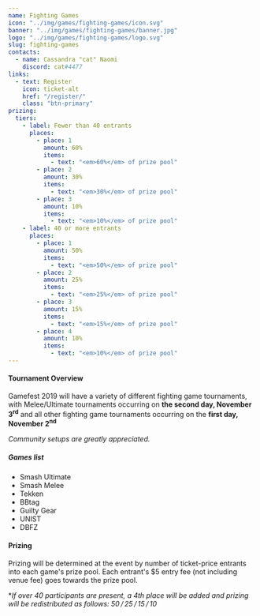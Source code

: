 ---
name: Fighting Games
icon: "../img/games/fighting-games/icon.svg"
banner: "../img/games/fighting-games/banner.jpg"
logo: "../img/games/fighting-games/logo.svg"
slug: fighting-games
contacts:
  - name: Cassandra "cat" Naomi
    discord: cat#4477
links:
  - text: Register
    icon: ticket-alt
    href: "/register/"
    class: "btn-primary"
prizing:
  tiers:
    - label: Fewer than 40 entrants
      places:
        - place: 1
          amount: 60%
          items:
            - text: "<em>60%</em> of prize pool"
        - place: 2
          amount: 30%
          items:
            - text: "<em>30%</em> of prize pool"
        - place: 3
          amount: 10%
          items:
            - text: "<em>10%</em> of prize pool"
    - label: 40 or more entrants
      places:
        - place: 1
          amount: 50%
          items:
            - text: "<em>50%</em> of prize pool"
        - place: 2
          amount: 25%
          items:
            - text: "<em>25%</em> of prize pool"
        - place: 3
          amount: 15%
          items:
            - text: "<em>15%</em> of prize pool"
        - place: 4
          amount: 10%
          items:
            - text: "<em>10%</em> of prize pool"
---

#### Tournament Overview

Gamefest 2019 will have a variety of different fighting game tournaments, with Melee/Ultimate tournaments occurring on **the second day, November 3<sup>rd</sup>** and all other fighting game tournaments occurring on the **first day, November 2<sup>nd</sup>**

_Community setups are greatly appreciated._

##### Games list

- Smash Ultimate
- Smash Melee
- Tekken
- BBtag
- Guilty Gear
- UNIST
- DBFZ

<Section>

#### Prizing

Prizing will be determined at the event by number of ticket-price entrants into each game's prize pool. Each entrant's $5 entry fee (not including venue fee) goes towards the prize pool.

<MultiPrizing tiers={props.prizing.tiers} />
<Space h={20} />

**If over 40 participants are present, a 4th place will be added and prizing will be redistributed as follows: 50 / 25 / 15 / 10*

</Section>
<Section><Contact contacts={props.contacts} /></Section>
